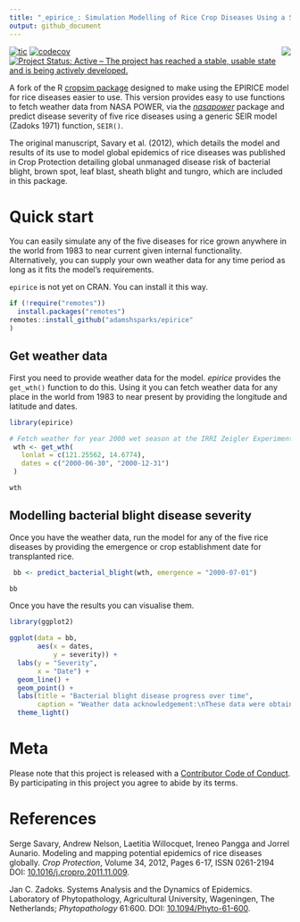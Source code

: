 ```yaml
---
title: "_epirice_: Simulation Modelling of Rice Crop Diseases Using a Susceptible-Infectious-Removed (SEIR) Model"
output: github_document
---
```


<img align="right" src="man/figures/logo.png">

<!-- badges: start -->
[![tic](https://github.com/adamhsparks/epirice/workflows/tic/badge.svg?branch=main)](https://github.com/adamhsparks/epirice/actions) 
[![codecov](https://codecov.io/gh/adamhsparks/epirice/branch/main/graph/badge.svg?token=NWrKsX9MaP)](https://codecov.io/gh/adamhsparks/epirice) 
[![Project Status: Active – The project has reached a stable, usable state and is being actively developed.](https://www.repostatus.org/badges/latest/active.svg)](https://www.repostatus.org/#active)
<!-- badges: end -->

A fork of the R [cropsim package](https://r-forge.r-project.org/R/?group_id=335) designed to make using the EPIRICE model for rice diseases easier to use.
This version provides easy to use functions to fetch weather data from NASA POWER,
via the [*nasapower*](https://cran.r-project.org/package=nasapower) package and predict disease severity of five rice diseases using a generic SEIR model (Zadoks 1971) function, `SEIR()`.

The original manuscript, Savary et al. (2012), which details the model and results of its use to model global epidemics of rice diseases was published in Crop Protection detailing global unmanaged disease risk of bacterial blight, brown spot, leaf blast, sheath blight and tungro, which are included in this package.

# Quick start

You can easily simulate any of the five diseases for rice grown anywhere in the world from 1983 to near current given internal functionality.
Alternatively, you can supply your own weather data for any time period as long as it fits the model's requirements.

`epirice` is not yet on CRAN. You can install it this way.

``` r
if (!require("remotes"))
  install.packages("remotes")
remotes::install_github("adamshsparks/epirice"
)
```

## Get weather data

First you need to provide weather data for the model.
*epirice* provides the `get_wth()` function to do this.
Using it you can fetch weather data for any place in the world from 1983 to near present by providing the longitude and latitude and dates.

```r
library(epirice)

# Fetch weather for year 2000 wet season at the IRRI Zeigler Experiment Station
 wth <- get_wth(
   lonlat = c(121.25562, 14.6774),
   dates = c("2000-06-30", "2000-12-31")
 )

wth
```

## Modelling bacterial blight disease severity

Once you have the weather data, run the model for any of the five rice diseases by providing the emergence or crop establishment date for transplanted rice.

```r
 bb <- predict_bacterial_blight(wth, emergence = "2000-07-01")

bb
```

Once you have the results you can visualise them.

```r
library(ggplot2)

ggplot(data = bb,
       aes(x = dates,
           y = severity)) +
  labs(y = "Severity",
       x = "Date") +
  geom_line() +
  geom_point() +
  labs(title = "Bacterial blight disease progress over time",
       caption = "Weather data acknowledgement:\nThese data were obtained from the NASA Langley Research Center POWER Project\nfunded through the NASA Earth Science Directorate Applied Science Program.") +
  theme_light()
```

# Meta

Please note that this project is released with a [Contributor Code of Conduct](CONDUCT.md).
By participating in this project you agree to abide by its terms.

# References

Serge Savary, Andrew Nelson, Laetitia Willocquet, Ireneo Pangga and Jorrel Aunario. Modeling and mapping potential epidemics of rice diseases globally. *Crop Protection*, Volume 34, 2012, Pages 6-17, ISSN 0261-2194 DOI: [10.1016/j.cropro.2011.11.009](https://doi.org/10.1016/j.cropro.2011.11.009).

Jan C. Zadoks. Systems Analysis and the Dynamics of Epidemics. Laboratory of Phytopathology, Agricultural University, Wageningen, The Netherlands; *Phytopathology* 61:600. DOI: [10.1094/Phyto-61-600](https://doi.org/10.1094/Phyto-61-600).

